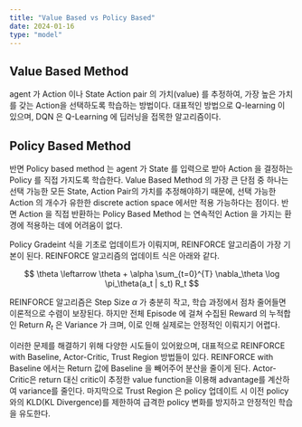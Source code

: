 ```yaml
---
title: "Value Based vs Policy Based"
date: 2024-01-16
type: "model"
---
```


## Value Based Method

agent 가 Action 이나 State Action pair 의 가치(value) 를 추정하여, 가장 높은 가치를 갖는 Action을 선택하도록 학습하는 방법이다.  대표적인 방법으로 Q-learning 이 있으며, DQN 은 Q-Learning 에 딥러닝을 접목한 알고리즘이다.

## Policy Based Method

반면 Policy based method 는 agent 가 State 를 입력으로 받아 Action 을 결정하는 Policy 를 직접 가지도록 학습한다. Value Based Method 의 가장 큰 단점 중 하나는 선택 가능한 모든 State, Action Pair의 가치를 추정해야하기 때문에, 선택 가능한 Action 의 개수가 유한한 discrete action space 에서만 적용 가능하다는 점이다. 반면 Action 을 직접 반환하는  Policy Based Method 는 연속적인 Action 을 가지는 환경에 적용하는 데에 어려움이 없다.

Policy Gradeint 식을 기초로 업데이트가 이뤄지며, REINFORCE 알고리즘이 가장 기본이 된다. REINFORCE 알고리즘의 업데이트 식은 아래와 같다.

$$
\theta \leftarrow \theta + \alpha \sum_{t=0}^{T} \nabla_\theta \log \pi_\theta(a_t | s_t) R_t
$$

REINFORCE 알고리즘은 Step Size $\alpha$ 가 충분히 작고, 학습 과정에서 점차 줄어들면 이론적으로 수렴이 보장된다. 하지만 전체 Episode 에 걸쳐 수집된 Reward 의 누적합인 Return $R_t$ 은 Variance 가 크며, 이로 인해 실제로는 안정적인 이뤄지기 어렵다.

이러한 문제를 해결하기 위해 다양한 시도들이 있어왔으며, 대표적으로 REINFORCE with Baseline, Actor-Critic, Trust Region 방법들이 있다. REINFORCE with Baseline 에서는 Return 값에 Baseline 을 빼어주어 분산을 줄이게 된다. Actor-Critic은 return 대신 critic이 추정한 value function을 이용해 advantage를 계산하여 variance를 줄인다. 마지막으로 Trust Region 은 policy 업데이트 시 이전 policy와의 KLD(KL Divergence)를 제한하여 급격한 policy 변화를 방지하고 안정적인 학습을 유도한다.